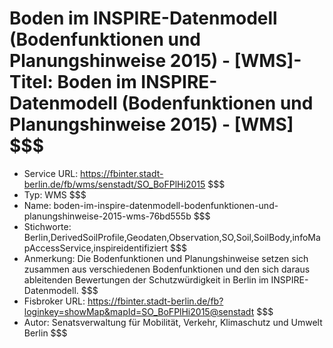# Boden im INSPIRE-Datenmodell (Bodenfunktionen und Planungshinweise 2015) - [WMS]- Titel: Boden im INSPIRE-Datenmodell (Bodenfunktionen und Planungshinweise 2015) - [WMS] $$$
- Service URL: https://fbinter.stadt-berlin.de/fb/wms/senstadt/SO_BoFPlHi2015 $$$
- Typ: WMS $$$
- Name: boden-im-inspire-datenmodell-bodenfunktionen-und-planungshinweise-2015-wms-76bd555b $$$
- Stichworte: Berlin,DerivedSoilProfile,Geodaten,Observation,SO,Soil,SoilBody,infoMapAccessService,inspireidentifiziert $$$
- Anmerkung: Die Bodenfunktionen und Planungshinweise setzen sich zusammen aus verschiedenen Bodenfunktionen und den sich daraus ableitenden Bewertungen der Schutzwürdigkeit in Berlin im INSPIRE-Datenmodell. $$$
- Fisbroker URL: https://fbinter.stadt-berlin.de/fb?loginkey=showMap&mapId=SO_BoFPlHi2015@senstadt $$$
- Autor: Senatsverwaltung für Mobilität, Verkehr, Klimaschutz und Umwelt Berlin $$$
